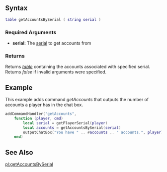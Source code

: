  
{{Server function}}
{{New items|3.014|1.4|
This function returns a [[/table.md|table]] containing all accounts that were logged onto from specified [[/serial.md|serial]]. If the serial is empty string, it will return all accounts that were never logged onto.
}}


==Syntax== 
<syntaxhighlight lang="lua">
table getAccountsBySerial ( string serial )
</syntaxhighlight> 
{{OOP|This function is a static function underneath the Account class.|Account.getAllBySerial||}}
===Required Arguments=== 
*'''serial:''' The [[/serial.md|serial]] to get accounts from

===Returns===
Returns ''[[/table.md|table]]'' containing the accounts associated with specified serial. Returns ''false'' if invalid arguments were specified.

==Example== 
This example adds command ''getAccounts'' that outputs the number of accounts a player has in the chat box.
<syntaxhighlight lang="lua">
addCommandHandler("getAccounts", 
	function (player, cmd)
		local serial = getPlayerSerial(player)
		local accounts = getAccountsBySerial(serial)
		outputChatBox("You have " .. #accounts .. " accounts.", player)
	end)
</syntaxhighlight>

==See Also==
{{Account_functions}}


[[/pl:getAccountsBySerial.md|pl:getAccountsBySerial]]
